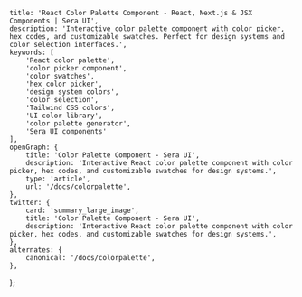     title: 'React Color Palette Component - React, Next.js & JSX Components | Sera UI',
    description: 'Interactive color palette component with color picker, hex codes, and customizable swatches. Perfect for design systems and color selection interfaces.',
    keywords: [
        'React color palette',
        'color picker component',
        'color swatches',
        'hex color picker',
        'design system colors',
        'color selection',
        'Tailwind CSS colors',
        'UI color library',
        'color palette generator',
        'Sera UI components'
    ],
    openGraph: {
        title: 'Color Palette Component - Sera UI',
        description: 'Interactive React color palette component with color picker, hex codes, and customizable swatches for design systems.',
        type: 'article',
        url: '/docs/colorpalette',
    },
    twitter: {
        card: 'summary_large_image',
        title: 'Color Palette Component - Sera UI',
        description: 'Interactive React color palette component with color picker, hex codes, and customizable swatches for design systems.',
    },
    alternates: {
        canonical: '/docs/colorpalette',
    },
};


<HideTOC />
<ColorPaletteGeneratorPage />